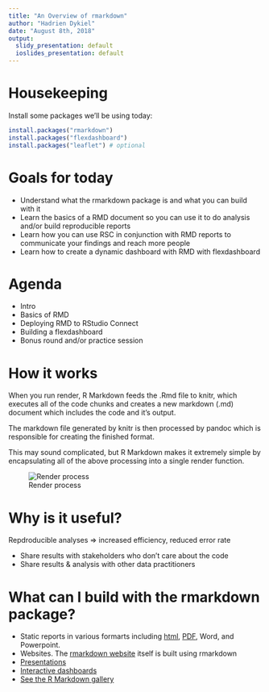```yaml
---
title: "An Overview of rmarkdown"
author: "Hadrien Dykiel"
date: "August 8th, 2018"
output:
  slidy_presentation: default
  ioslides_presentation: default
---
```


# Housekeeping 

Install some packages we'll be using today: 
```r
install.packages("rmarkdown")
install.packages("flexdashboard")
install.packages("leaflet") # optional

```

# Goals for today

* Understand what the rmarkdown package is and what you can build with it
* Learn the basics of a RMD document so you can use it to do analysis and/or build reproducible reports
* Learn how you can use RSC in conjunction with RMD reports to communicate your findings and reach more people
* Learn how to create a dynamic dashboard with RMD with flexdashboard


# Agenda 

* Intro 
* Basics of RMD
* Deploying RMD to RStudio Connect 
* Building a flexdashboard 
* Bonus round and/or practice session 

# How it works
 

When you run render, R Markdown feeds the .Rmd file to knitr, which executes all of the code chunks and creates a new markdown (.md) document which includes the code and it’s output.

The markdown file generated by knitr is then processed by pandoc which is responsible for creating the finished format.

This may sound complicated, but R Markdown makes it extremely simple by encapsulating all of the above processing into a single  render function.

![Render process](https://d33wubrfki0l68.cloudfront.net/61d189fd9cdf955058415d3e1b28dd60e1bd7c9b/b739c/lesson-images/rmarkdownflow.png)


# Why is it useful? 

Repdroducible analyses $\Longrightarrow$ increased efficiency, reduced error rate

- Share results with stakeholders who don't care about the code 
- Share results & analysis with other data practitioners

# What can I build with the rmarkdown package? 

- Static reports in various formarts including [html](http://colorado.rstudio.com/rsc/content/1129/report.html){target="_blank"}, [PDF](http://colorado.rstudio.com/rsc/content/1081/parameterized-happiness.pdf){target="_blank"}, Word, and Powerpoint. 
- Websites. The [rmarkdown website](https://rmarkdown.rstudio.com/){target="_blank"} itself is built using rmarkdown
- [Presentations](http://svmiller.com/rmarkdown-example.pdf){target="_blank"}
- [Interactive dashboards](https://gallery.shinyapps.io/cran-gauge/){target="_blank"}
- [See the R Markdown gallery](https://rmarkdown.rstudio.com/gallery.html){target="_blank"}


